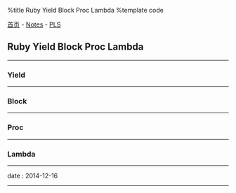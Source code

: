%title Ruby Yield Block Proc Lambda
%template code

[[../../index|首页]] - [[../index|Notes]] - [[index|PLS]]
==Ruby Yield Block Proc Lambda==
----
===Yield===

{{{Ruby
def call_block
  yield 1
  yield 2
  yield 3
end

call_block { |i| puts i }
}}}
----
===Block===

{{{Ruby
def call_block (&block)
  block.call 1
  block.call 2
  block.call 3
end

call_block { |i| puts i }
}}}
----
===Proc===

{{{Ruby
def call_block (&block)
  block.call 1
  block.call 2
  block.call 3
end

p = Proc.new { |i| puts i }

call_block &p
}}}
----
===Lambda===

{{{Ruby
def call_block (&block)
  block.call 1
  block.call 2
  block.call 3
end

p = ->i { puts i }

call_block &p
}}}
----
<red>date</red> : 2014-12-16
----
